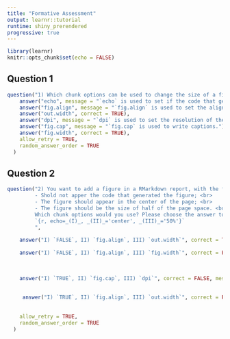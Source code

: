 ```yaml
---
title: "Formative Assessment"
output: learnr::tutorial
runtime: shiny_prerendered
progressive: true
---
```


```r
library(learnr)
knitr::opts_chunk$set(echo = FALSE)
```

## Question 1
```r
question("1) Which chunk options can be used to change the size of a figure?",
    answer("echo", message = "`echo` is used to set if the code that generates the figure should appear in the output."),
    answer("fig.align", message = "`fig.align` is used to set the alignment of the figure."),
    answer("out.width", correct = TRUE),
    answer("dpi", message = "`dpi` is used to set the resolution of the figure."),
    answer("fig.cap", message = "`fig.cap` is used to write captions."),
    answer("fig.width", correct = TRUE),
    allow_retry = TRUE,
    random_answer_order = TRUE
  )

```

## Question 2
```r
question("2) You want to add a figure in a RMarkdown report, with the following properties: <Br>
         - Shold not apper the code that generated the figure; <br>
         - The figure should appear in the center of the page; <br>
         - The figure should be the size of half of the page space. <br>
         Which chunk options would you use? Please choose the answer to fill the gaps: <br>
         `{r, echo=_(I)_, _(II)_='center', _(III)_='50%'}`
         ",
         
    answer("I) `FALSE`, II) `fig.align`, III) `out.width`", correct = TRUE, message = "> <i class='fas fa-check'></i> Awesome! All the options were right!"),     
    
    answer("I) `FALSE`, II) `fig.align`, III) `fig.width`", correct = FALSE, message = "> I) <i class='fas fa-check'></i> `echo=FALSE` <br> II) <i class='fas fa-check'></i> ` fig.align='center'` <br> III) <i class='fas fa-exclamation'></i> To set the size of a figure relative to the size of the page, `out.width` can be used. `fig.width` can be used to set the size in inches."),        
 
    
    
    answer("I) `TRUE`, II) `fig.cap`, III) `dpi`", correct = FALSE, message = "> I) <i class='fas fa-exclamation'></i> Using this chunk options, the code that generates the figure will show in your report. If `echo=FALSE` is used, the code won't show. <br> II) <i class='fas fa-exclamation'></i> `fig.cap` is used to set a caption for the figure. To set the alignment of the figure, `fig.align` can be used.<BR> III) <i class='fas fa-exclamation'></i> `dpi` is used to set the resolution of the image. To set the size of a figure relative to the size of the page, `out.width` can be used. <BR>"),    
   
    
     answer("I) `TRUE`, II) `fig.align`, III) `out.width`", correct = FALSE, message = "> I) <i class='fas fa-exclamation'></i> Using this chunk options, the code that generates the figure will show in your report. If `echo=FALSE` is used, the code won't show. <br> II) <i class='fas fa-check'></i> ` fig.align='center'` <br> III) <i class='fas fa-check'></i> `out.width='50%'` "),     
    
    
    allow_retry = TRUE,
    random_answer_order = TRUE
  )
```

<!-- inicio font awesome -->
<script src="https://kit.fontawesome.com/1f72d6921a.js" crossorigin="anonymous"></script>
<!-- final font awesome -->
